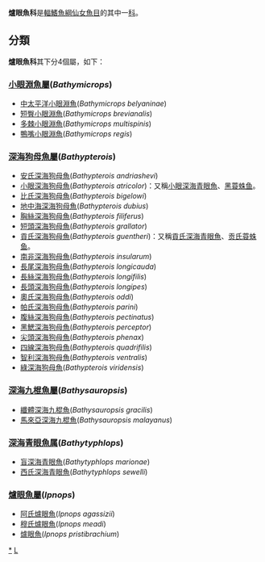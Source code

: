 {{Automatic taxobox
| color = pink
| taxon = Ipnopidae
| image = Tripod fish.jpg
| image_width = 250px
| image_caption = 於[[巴哈馬|巴哈馬]]外海拍攝到的某種爐眼魚科魚類
| authority = Gill, 1884
| subdivision_ranks = [[屬|屬]]
| subdivision =
*見內文
}}
'''爐眼魚科'''是[[輻鰭魚綱|輻鰭魚綱]][[仙女魚目|仙女魚目]]的其中一[[科|科]]。

==分類==
'''爐眼魚科'''其下分4個屬，如下：
===[[小眼淵魚屬|小眼淵魚屬]](''Bathymicrops'')===
*[[中太平洋小眼淵魚|中太平洋小眼淵魚]](''Bathymicrops belyaninae'')
*[[短臀小眼淵魚|短臀小眼淵魚]](''Bathymicrops brevianalis'')
*[[多棘小眼淵魚|多棘小眼淵魚]](''Bathymicrops multispinis'')
*[[鴨嘴小眼淵魚|鴨嘴小眼淵魚]](''Bathymicrops regis'')

===[[深海狗母魚屬|深海狗母魚屬]](''Bathypterois'')===
*[[安氏深海狗母魚|安氏深海狗母魚]](''Bathypterois andriashevi'')
*[[小眼深海狗母魚|小眼深海狗母魚]](''Bathypterois atricolor'')：又稱[[小眼深海青眼魚|小眼深海青眼魚]]、[[黑蓑蛛鱼|黑蓑蛛鱼]]。
*[[比氏深海狗母魚|比氏深海狗母魚]](''Bathypterois bigelowi'')
*[[地中海深海狗母魚|地中海深海狗母魚]](''Bathypterois dubius'')
*[[胸絲深海狗母魚|胸絲深海狗母魚]](''Bathypterois filiferus'')
*[[短頭深海狗母魚|短頭深海狗母魚]](''Bathypterois grallator'')
*[[貢氏深海狗母魚|貢氏深海狗母魚]](''Bathypterois guentheri'')：又稱[[貢氏深海青眼魚|貢氏深海青眼魚]]、[[贡氏蓑蛛鱼|贡氏蓑蛛鱼]]。
*[[南非深海狗母魚|南非深海狗母魚]](''Bathypterois insularum'')
*[[長尾深海狗母魚|長尾深海狗母魚]](''Bathypterois longicauda'')
*[[長絲深海狗母魚|長絲深海狗母魚]](''Bathypterois longifilis'')
*[[長頭深海狗母魚|長頭深海狗母魚]](''Bathypterois longipes'')
*[[奧氏深海狗母魚|奧氏深海狗母魚]](''Bathypterois oddi'')
*[[帕氏深海狗母魚|帕氏深海狗母魚]](''Bathypterois parini'')
*[[腹絲深海狗母魚|腹絲深海狗母魚]](''Bathypterois pectinatus'')
*[[黑鰓深海狗母魚|黑鰓深海狗母魚]](''Bathypterois perceptor'')
*[[尖頭深海狗母魚|尖頭深海狗母魚]](''Bathypterois phenax'')
*[[四線深海狗母魚|四線深海狗母魚]](''Bathypterois quadrifilis'')
*[[智利深海狗母魚|智利深海狗母魚]](''Bathypterois ventralis'')
*[[綠深海狗母魚|綠深海狗母魚]](''Bathypterois viridensis'')

===[[深海九棍魚屬|深海九棍魚屬]](''Bathysauropsis'')===
*[[纖體深海九棍魚|纖體深海九棍魚]](''Bathysauropsis gracilis'')
*[[馬來亞深海九棍魚|馬來亞深海九棍魚]](''Bathysauropsis malayanus'')

===[[深海青眼魚属|深海青眼魚属]](''Bathytyphlops'')===
*[[盲深海青眼魚|盲深海青眼魚]](''Bathytyphlops marionae'')
*[[西氏深海青眼魚|西氏深海青眼魚]](''Bathytyphlops sewelli'')

===[[爐眼魚屬|爐眼魚屬]](''Ipnops'')===
*[[阿氏燈眼蜥魚|阿氏爐眼魚]](''Ipnops agassizii'')
*[[穆氏爐眼魚|穆氏爐眼魚]](''Ipnops meadi'')
*[[異目魚|爐眼魚]](''Ipnops pristibrachium'')
{{Taxonbar|from=Q1853408}}

[[Category:燈眼蜥魚科|*]]
[[Category:仙女鱼目|L]]